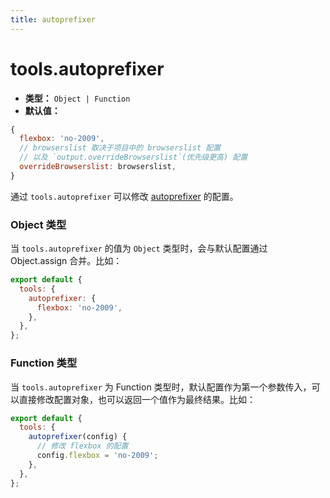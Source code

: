 ```yaml
---
title: autoprefixer
---
```


# tools.autoprefixer

- **类型：** `Object | Function`
- **默认值：**

```js
{
  flexbox: 'no-2009',
  // browserslist 取决于项目中的 browserslist 配置
  // 以及 `output.overrideBrowserslist`(优先级更高) 配置
  overrideBrowserslist: browserslist,
}
```

通过 `tools.autoprefixer` 可以修改 [autoprefixer](https://github.com/postcss/autoprefixer) 的配置。

### Object 类型

当 `tools.autoprefixer` 的值为 `Object` 类型时，会与默认配置通过 Object.assign 合并。比如：

```js
export default {
  tools: {
    autoprefixer: {
      flexbox: 'no-2009',
    },
  },
};
```

### Function 类型

当 `tools.autoprefixer` 为 Function 类型时，默认配置作为第一个参数传入，可以直接修改配置对象，也可以返回一个值作为最终结果。比如：

```js
export default {
  tools: {
    autoprefixer(config) {
      // 修改 flexbox 的配置
      config.flexbox = 'no-2009';
    },
  },
};
```
